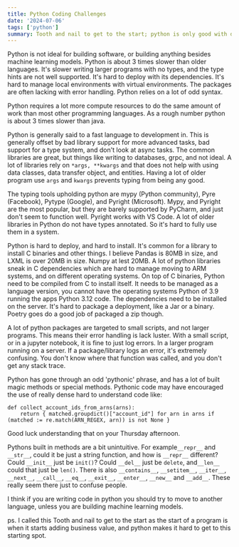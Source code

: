 ```yaml
---
title: Python Coding Challenges
date: '2024-07-06'
tags: ['python']
summary: Tooth and nail to get to the start; python is only good with data scientist
---
```


Python is not ideal for building software, or building anything besides machine learning models. Python is about 3 times slower than older languages. It's slower writing larger programs with no types, and the type hints are not well supported. It's hard to deploy with its dependencies. It's hard to manage local environments with virtual environments. The packages are often lacking with error handling. Python relies on a lot of odd syntax.

Python requires a lot more compute resources to do the same amount of work than most other programming languages. As a rough number python is about 3 times slower than java.

Python is generally said to a fast language to development in. This is generally offset by bad library support for more advanced tasks, bad support for a type system, and don't look at async tasks. The common libraries are great, but things like writing to databases, grpc, and not ideal. A lot of libraries rely on `*args, **kwargs` and that does not help with using data classes, data transfer object, and entities. Having a lot of older program use `args` and `kwargs` prevents typing from being any good.

The typing tools upholding python are mypy (Python community), Pyre (Facebook), Pytype (Google), and Pyright (Microsoft). Mypy, and Pyright are the most popular, but they are barely supported by PyCharm, and just don't seem to function well. Pyright works with VS Code. A lot of older libraries in Python do not have types annotated. So it's hard to fully use them in a system.

Python is hard to deploy, and hard to install. It's common for a library to install C binaries and other things. I believe Pandas is 80MB in size, and LXML is over 20MB in size. Numpy at lest 20MB. A lot of python libraries sneak in C dependencies which are hard to manage moving to ARM systems, and on different operating systems. On top of C binaries, Python need to be compiled from C to install itself. It needs to be managed as a language version, you cannot have the operating systems Python of 3.9 running the apps Python 3.12 code. The dependencies need to be installed on the server. It's hard to package a deployment, like a Jar or a binary. Poetry goes do a good job of packaged a zip though.

A lot of python packages are targeted to small scripts, and not larger programs. This means their error handling is lack luster. With a small script, or in a jupyter notebook, it is fine to just log errors. In a larger program running on a server. If a package/library logs an error, it's extremely confusing. You don't know where that function was called, and you don't get any stack trace.

Python has gone through an odd 'pythonic' phrase, and has a lot of built magic methods or special methods. Pythonic code may have encouraged the use of really dense hard to understand code like:

```
def collect_account_ids_from_arns(arns):
    return { matched.groupdict()["account_id"] for arn in arns if (matched := re.match(ARN_REGEX, arn)) is not None }
```

Good luck understanding that on your Thursday afternoon.

Pythons built in methods are a bit unintuitive. For example`__repr__` and `__str__`, could it be just a string function, and how is `__repr__` different? Could `__init__` just be `init()`? Could `__del__` just be `delete`, and`__len__` could that just be `len()`. There is also `__contains__`, `__setitem__`, `__iter__`, `__next__`, `__call__`, `__eq__`, `__exit__`, `__enter__`, `__new__` and `__add__`. These really seem there just to confuse people.

I think if you are writing code in python you should try to move to another language, unless you are building machine learning models.

ps. I called this Tooth and nail to get to the start as the start of a program is when it starts adding business value, and python makes it hard to get to this starting spot.
